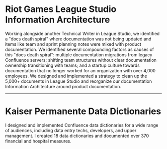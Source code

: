 # Riot Games League Studio Information Architecture

Working alongside another Technical Writer in League Studio, we identified a "docs death spiral" where documentation was not being updated and items like team and sprint planning notes were mixed with product documentation. We identified several compounding factors as causes of this "docs death spiral": multiple documentation migrations from legacy Confluence servers; shifting team structures without clear documentation ownership transitioning with teams; and a startup culture towards documentation that no longer worked for an organization with over 4,000 employees. We designed and implemented a strategy to clean up the 5,000+ documents in League Studio and reorganize our documentation Information Architecture around product documentation.

---

# Kaiser Permanente Data Dictionaries

I designed and implemented Confluence data dictionaries for a wide range of audiences, including data entry techs, developers, and upper management. I created 18 data dictionaries and documented over 370 financial and hospital measures.

